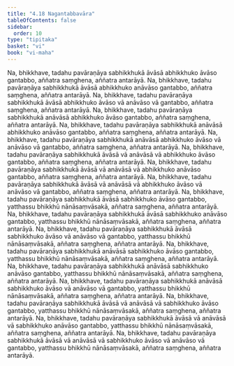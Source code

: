 ```yaml
---
title: "4.18 Nagantabbavāra"
tableOfContents: false
sidebar:
  order: 10
type: "tipitaka"
basket: "vi"
book: "vi-maha"
---
```



<DynamicBreadcrumb />

<Division number="231" book="vi-maha" bookNo="3" page="247">

<Paragraph number="1061" book="vi-maha">
Na, bhikkhave, tadahu pavāraṇāya sabhikkhukā āvāsā abhikkhuko āvāso gantabbo, aññatra saṃghena, aññatra antarāyā. Na, bhikkhave, tadahu pavāraṇāya sabhikkhukā āvāsā abhikkhuko anāvāso gantabbo, aññatra saṃghena, aññatra antarāyā. Na, bhikkhave, tadahu pavāraṇāya sabhikkhukā āvāsā abhikkhuko āvāso vā anāvāso vā gantabbo, aññatra saṃghena, aññatra antarāyā.
</Paragraph>

<Paragraph number="1062" book="vi-maha">
Na, bhikkhave, tadahu pavāraṇāya sabhikkhukā anāvāsā abhikkhuko āvāso gantabbo, aññatra saṃghena, aññatra antarāyā. Na, bhikkhave, tadahu pavāraṇāya sabhikkhukā anāvāsā abhikkhuko anāvāso gantabbo, aññatra saṃghena, aññatra antarāyā. Na, bhikkhave, tadahu pavāraṇāya sabhikkhukā anāvāsā abhikkhuko āvāso vā anāvāso vā gantabbo, aññatra saṃghena, aññatra antarāyā.
</Paragraph>

<Paragraph number="1063" book="vi-maha">
Na, bhikkhave, tadahu pavāraṇāya sabhikkhukā āvāsā vā anāvāsā vā abhikkhuko āvāso gantabbo, aññatra saṃghena, aññatra antarāyā. Na, bhikkhave, tadahu pavāraṇāya sabhikkhukā āvāsā vā anāvāsā vā abhikkhuko anāvāso gantabbo, aññatra saṃghena, aññatra antarāyā. Na, bhikkhave, tadahu pavāraṇāya sabhikkhukā āvāsā vā anāvāsā vā abhikkhuko āvāso vā anāvāso vā gantabbo, aññatra saṃghena, aññatra antarāyā.
</Paragraph>

<Paragraph number="1064" book="vi-maha">
Na, bhikkhave, tadahu pavāraṇāya sabhikkhukā āvāsā sabhikkhuko āvāso gantabbo, yatthassu bhikkhū nānāsaṃvāsakā, aññatra saṃghena, aññatra antarāyā. Na, bhikkhave, tadahu pavāraṇāya sabhikkhukā āvāsā sabhikkhuko anāvāso gantabbo, yatthassu bhikkhū nānāsaṃvāsakā, aññatra saṃghena, aññatra antarāyā. Na, bhikkhave, tadahu pavāraṇāya sabhikkhukā āvāsā sabhikkhuko āvāso vā anāvāso vā gantabbo, yatthassu bhikkhū nānāsaṃvāsakā, aññatra saṃghena, aññatra antarāyā.
</Paragraph>

<Paragraph number="1065" book="vi-maha">
Na, bhikkhave, tadahu pavāraṇāya sabhikkhukā anāvāsā sabhikkhuko āvāso gantabbo, yatthassu bhikkhū nānāsaṃvāsakā, aññatra saṃghena, aññatra antarāyā. Na, bhikkhave, tadahu pavāraṇāya sabhikkhukā anāvāsā sabhikkhuko anāvāso gantabbo, yatthassu bhikkhū nānāsaṃvāsakā, aññatra saṃghena, aññatra antarāyā. Na, bhikkhave, tadahu pavāraṇāya sabhikkhukā anāvāsā sabhikkhuko āvāso vā anāvāso vā gantabbo, yatthassu bhikkhū nānāsaṃvāsakā, aññatra saṃghena, aññatra antarāyā.
</Paragraph>

<Paragraph number="1066" book="vi-maha">
Na, bhikkhave, tadahu pavāraṇāya sabhikkhukā āvāsā vā anāvāsā vā sabhikkhuko āvāso gantabbo, yatthassu bhikkhū nānāsaṃvāsakā, aññatra saṃghena, aññatra antarāyā. Na, bhikkhave, tadahu pavāraṇāya sabhikkhukā āvāsā vā anāvāsā vā sabhikkhuko anāvāso gantabbo, yatthassu bhikkhū nānāsaṃvāsakā, aññatra saṃghena, aññatra antarāyā. Na, bhikkhave, tadahu pavāraṇāya sabhikkhukā āvāsā vā anāvāsā vā sabhikkhuko āvāso vā anāvāso vā gantabbo, yatthassu bhikkhū nānāsaṃvāsakā, aññatra saṃghena, aññatra antarāyā.
</Paragraph>
</Division>